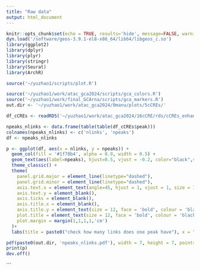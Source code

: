 ```yaml
---
title: "Raw data"
output: html_document
---
```


```r
knitr::opts_chunk$set(echo = TRUE, results='hide', message=FALSE, warning=FALSE, fig.height = 7, fig.width = 7)
dyn.load('/software/geos-3.9.1-el8-x86_64/lib64/libgeos_c.so')
library(ggplot2)
library(dplyr)
library(plyr)
library(stringr)
library(Seurat)
library(ArchR)

source('~/yuzhao1/scripts/plot.R')
```

```r
source('~/yuzhao1/work/atac_gca2024/scripts/gca_colors.R')
source('~/yuzhao1/work/final_GCArna/scripts/gca_markers.R')
out.dir <- '~/yuzhao1/work/atac_gca2024/0manu/plots/5cCREs/'
```

```r
df_cCREs <- readRDS('~/yuzhao1/work/atac_gca2024/16cCRE/rds/cCREs_enhancer&promoter.rds')
```

```r
npeaks_nlinks <- data.frame(table(table(df_cCREs$peak)))
colnames(npeaks_nlinks) <- c('nlinks', 'npeaks')
df <- npeaks_nlinks
```


```r
p <- ggplot(df, aes(x = nlinks, y = npeaks)) +
  geom_col(fill = '#1f78b4', alpha = 0.9, width = 0.5) +
  geom_text(aes(label=npeaks), hjust=0.5, vjust = -0.2, color="black",size=2.7, fontface = 'bold')+
  theme_classic() +
  theme(
    panel.grid.major = element_line(linetype="dashed"),
    panel.grid.minor = element_line(linetype="dashed"),
    axis.text.x = element_text(angle=45, hjust = 1, vjust = 1, size = 10, face = 'bold', colour = 'black',),
    axis.text.y = element_blank(),
    axis.ticks = element_blank(),
    axis.title.x = element_blank(),
    axis.title.y = element_text(size = 12, face = 'bold', colour = 'black'),
    plot.title = element_text(size = 12, face = 'bold', colour = 'black', hjust = 0.5),
    plot.margin = margin(1,1,1,1,'cm') 
  )+
  labs(title = paste0("check how many links does one peak have"), x = "n links", y = "n peaks")
```


```r
pdf(paste0(out.dir, 'npeaks_nlinks.pdf'), width = 7, height = 7, pointsize = 1)
print(p)
dev.off()
```
```
























